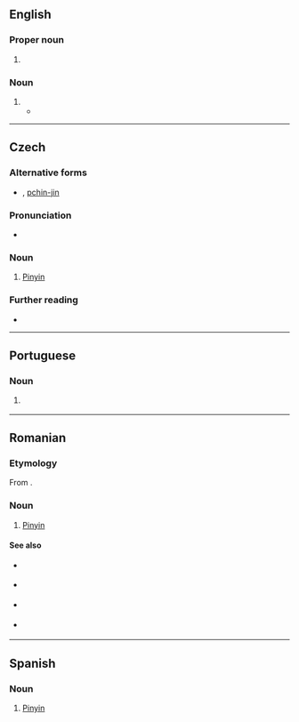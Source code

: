 {{also|Pinyin|pīnyīn}}
==English==

===Proper noun===
{{en-proper noun|-}}

# {{altform|en|Pinyin}}

===Noun===
{{en-noun|?}}

# {{altform|en|Pinyin}}
#* {{seeCites|en}}

----

==Czech==

===Alternative forms===
* {{l|cs|pinjin}}, [[pchin-jin]]

===Pronunciation===
* {{cs-IPA|pinjin}}

===Noun===
{{cs-noun|g=m}}

# [[Pinyin]]

===Further reading===
* {{R:ASCS}}

----

==Portuguese==

===Noun===
{{pt-noun|m|-}}

# {{l|en|Pinyin}} {{gloss|romanisation standard for Mandarin Chinese}}

----

==Romanian==

===Etymology===
From {{der|ro|cmn|sc=Hani|拼音|tr=pīnyīn}}.

===Noun===
{{ro-noun|n|-}}

# [[Pinyin]]

====See also====
{{top2}}
* {{l|ro|plat}} {{qualifier|1st tone}}
* {{l|ro|crescând}} {{qualifier|2nd tone}}
{{mid2}}
* {{l|ro|scăzând-crescând}} {{qualifier|3rd tone}}
* {{l|ro|scăzând}} {{qualifier|4th tone}}
{{bottom}}

----

==Spanish==
{{wikipedia|lang=es}}

===Noun===
{{es-noun|m|-}}

# [[Pinyin]]